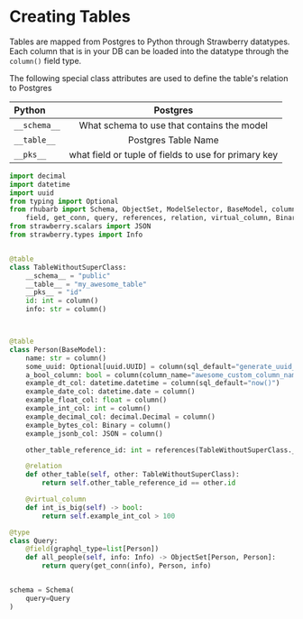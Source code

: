 # Creating Tables

Tables are mapped from Postgres to Python through Strawberry datatypes. Each column that is in your DB can be loaded into the datatype through the `column()` field type.

The following special class attributes are used to define the table's relation to Postgres

| Python        | Postgres |
| :------------ | :---------: |
| `__schema__`    |    What schema to use that contains the model   |
| `__table__`     |    Postgres Table Name   |
| `__pks__`       |    what field or tuple of fields to use for primary key   |


```python
import decimal
import datetime
import uuid
from typing import Optional
from rhubarb import Schema, ObjectSet, ModelSelector, BaseModel, column, table, type, \
    field, get_conn, query, references, relation, virtual_column, Binary
from strawberry.scalars import JSON
from strawberry.types import Info


@table
class TableWithoutSuperClass:
    __schema__ = "public"
    __table__ = "my_awesome_table"
    __pks__ = "id"
    id: int = column()
    info: str = column()



@table
class Person(BaseModel):
    name: str = column()
    some_uuid: Optional[uuid.UUID] = column(sql_default="generate_uuid_v4()")
    a_bool_column: bool = column(column_name="awesome_custom_column_name")
    example_dt_col: datetime.datetime = column(sql_default="now()")
    example_date_col: datetime.date = column()
    example_float_col: float = column()
    example_int_col: int = column()
    example_decimal_col: decimal.Decimal = column()
    example_bytes_col: Binary = column()
    example_jsonb_col: JSON = column()

    other_table_reference_id: int = references(TableWithoutSuperClass.__table__)

    @relation
    def other_table(self, other: TableWithoutSuperClass):
        return self.other_table_reference_id == other.id

    @virtual_column
    def int_is_big(self) -> bool:
        return self.example_int_col > 100

@type
class Query:
    @field(graphql_type=list[Person])
    def all_people(self, info: Info) -> ObjectSet[Person, Person]:
        return query(get_conn(info), Person, info)


schema = Schema(
    query=Query
)
```
